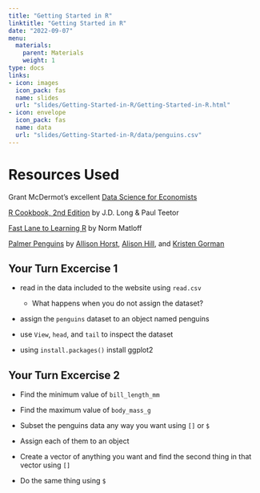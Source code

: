 ```yaml
---
title: "Getting Started in R"
linktitle: "Getting Started in R"
date: "2022-09-07"
menu:
  materials:
    parent: Materials
    weight: 1
type: docs
links:
- icon: images
  icon_pack: fas
  name: slides
  url: "slides/Getting-Started-in-R/Getting-Started-in-R.html"
- icon: envelope
  icon_pack: fas
  name: data
  url: "slides/Getting-Started-in-R/data/penguins.csv"
---
```


# Resources Used

Grant McDermot's excellent [Data Science for Economists](https://github.com/uo-ec607/lectures)

[R Cookbook, 2nd Edition](https://rc2e.com/) by J.D. Long & Paul Teetor

[Fast Lane to Learning R](https://github.com/matloff/fasteR) by Norm Matloff 

[Palmer Penguins](https://allisonhorst.github.io/palmerpenguins/) by [Allison Horst](https://allisonhorst.github.io/palmerpenguins/), [Alison Hill](https://www.apreshill.com/), and [Kristen Gorman](https://www.uaf.edu/cfos/people/faculty/detail/kristen-gorman.php)





## Your Turn Excercise 1 

- read in the data included to the website using `read.csv`
  - What happens when you do not assign the dataset?
  
- assign the `penguins` dataset to an object named penguins

- use `View`, `head`, and `tail` to inspect the dataset

- using `install.packages()` install ggplot2



## Your Turn Excercise 2

- Find the minimum value of `bill_length_mm`

- Find the maximum value of `body_mass_g`

- Subset the penguins data any way you want using `[]` or `$`

- Assign each of them to an object

- Create a vector of anything you want and find the second thing in that vector using `[]`

- Do the same thing using `$`



